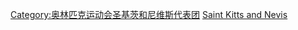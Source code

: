 {{Portal|奥运会}}
{{cat main|奥林匹克运动会圣基茨和尼维斯代表团}}

[[Category:奥林匹克运动会圣基茨和尼维斯代表团|Category:奥林匹克运动会圣基茨和尼维斯代表团]]
[[Category:夏季奥林匹克运动会代表团|Saint Kitts and Nevis]]